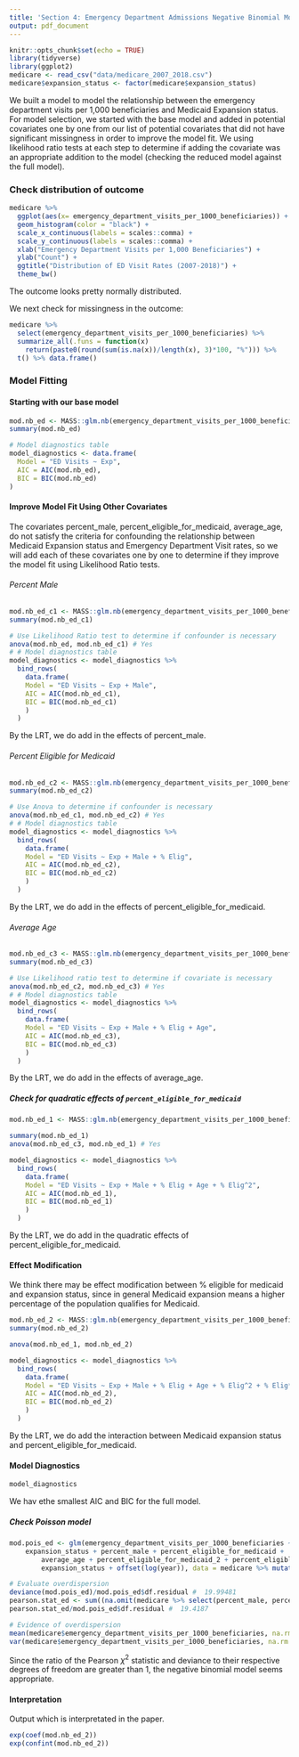 ```yaml
---
title: 'Section 4: Emergency Department Admissions Negative Binomial Model'
output: pdf_document
---
```


```r
knitr::opts_chunk$set(echo = TRUE)
library(tidyverse)
library(ggplot2)
medicare <- read_csv("data/medicare_2007_2018.csv")
medicare$expansion_status <- factor(medicare$expansion_status)
```  

We built a model to model the relationship between the emergency department visits per 1,000 beneficiaries and Medicaid Expansion status. For model selection, we started with the base model and added in potential covariates one by one from our list of potential covariates that did not have significant missingness in order to improve the model fit. We using likelihood ratio tests at each step to determine if adding the covariate was an appropriate addition to the model (checking the reduced model against the full model).


### Check distribution of outcome  

```r
medicare %>% 
  ggplot(aes(x= emergency_department_visits_per_1000_beneficiaries)) +
  geom_histogram(color = "black") +
  scale_x_continuous(labels = scales::comma) +
  scale_y_continuous(labels = scales::comma) +
  xlab("Emergency Department Visits per 1,000 Beneficiaries") +
  ylab("Count") +
  ggtitle("Distribution of ED Visit Rates (2007-2018)") +
  theme_bw()
```  
The outcome looks pretty normally distributed.   

We next check for missingness in the outcome:  

```r
medicare %>% 
  select(emergency_department_visits_per_1000_beneficiaries) %>% 
  summarize_all(.funs = function(x) 
    return(paste0(round(sum(is.na(x))/length(x), 3)*100, "%"))) %>% 
  t() %>% data.frame() 
```


### Model Fitting    

#### Starting with our base model

```r
mod.nb_ed <- MASS::glm.nb(emergency_department_visits_per_1000_beneficiaries ~ expansion_status + offset(log(year)), data = medicare)
summary(mod.nb_ed)           

# Model diagnostics table
model_diagnostics <- data.frame(
  Model = "ED Visits ~ Exp",
  AIC = AIC(mod.nb_ed),
  BIC = BIC(mod.nb_ed)
)
```  

#### Improve Model Fit Using Other Covariates 

The covariates percent_male, percent_eligible_for_medicaid, average_age, do not satisfy the criteria for confounding the relationship between Medicaid Expansion status and Emergency Department Visit rates, so we will add each of these covariates one by one to determine if they improve the model fit using Likelihood Ratio tests.

###### Percent Male

```r
mod.nb_ed_c1 <- MASS::glm.nb(emergency_department_visits_per_1000_beneficiaries ~ expansion_status + percent_male + offset(log(year)), data = medicare)
summary(mod.nb_ed_c1)           

# Use Likelihood Ratio test to determine if confounder is necessary
anova(mod.nb_ed, mod.nb_ed_c1) # Yes 
# # Model diagnostics table
model_diagnostics <- model_diagnostics %>% 
  bind_rows(
    data.frame(
    Model = "ED Visits ~ Exp + Male",
    AIC = AIC(mod.nb_ed_c1),
    BIC = BIC(mod.nb_ed_c1)
    )
  )

```    
By the LRT, we do add in the effects of percent_male.  

###### Percent Eligible for Medicaid
```r
mod.nb_ed_c2 <- MASS::glm.nb(emergency_department_visits_per_1000_beneficiaries ~ expansion_status + percent_male + percent_eligible_for_medicaid + offset(log(year)), data = medicare)
summary(mod.nb_ed_c2)           

# Use Anova to determine if confounder is necessary
anova(mod.nb_ed_c1, mod.nb_ed_c2) # Yes 
# # Model diagnostics table
model_diagnostics <- model_diagnostics %>% 
  bind_rows(
    data.frame(
    Model = "ED Visits ~ Exp + Male + % Elig",
    AIC = AIC(mod.nb_ed_c2),
    BIC = BIC(mod.nb_ed_c2)
    )
  )

```     
By the LRT, we do add in the effects of percent_eligible_for_medicaid.    

###### Average Age
```r
mod.nb_ed_c3 <- MASS::glm.nb(emergency_department_visits_per_1000_beneficiaries ~ expansion_status + percent_male + percent_eligible_for_medicaid + average_age + offset(log(year)), data = medicare)
summary(mod.nb_ed_c3)           

# Use Likelihood ratio test to determine if covariate is necessary
anova(mod.nb_ed_c2, mod.nb_ed_c3) # Yes 
# # Model diagnostics table
model_diagnostics <- model_diagnostics %>% 
  bind_rows(
    data.frame(
    Model = "ED Visits ~ Exp + Male + % Elig + Age",
    AIC = AIC(mod.nb_ed_c3),
    BIC = BIC(mod.nb_ed_c3)
    )
  )
```  

By the LRT, we do add in the effects of average_age.    

##### Check for quadratic effects of `percent_eligible_for_medicaid`   
```r
mod.nb_ed_1 <- MASS::glm.nb(emergency_department_visits_per_1000_beneficiaries ~ expansion_status + percent_male + percent_eligible_for_medicaid + average_age + percent_eligible_for_medicaid_2 + offset(log(year)), data = medicare %>% mutate(percent_eligible_for_medicaid_2 = percent_eligible_for_medicaid^2))

summary(mod.nb_ed_1)
anova(mod.nb_ed_c3, mod.nb_ed_1) # Yes 

model_diagnostics <- model_diagnostics %>% 
  bind_rows(
    data.frame(
    Model = "ED Visits ~ Exp + Male + % Elig + Age + % Elig^2",
    AIC = AIC(mod.nb_ed_1),
    BIC = BIC(mod.nb_ed_1)
    )
  )
```     
By the LRT, we do add in the quadratic effects of percent_eligible_for_medicaid.  

#### Effect Modification  

We think there may be effect modification between % eligible for medicaid and expansion status, since in general Medicaid expansion means a higher percentage of the population qualifies for Medicaid.  

```r
mod.nb_ed_2 <- MASS::glm.nb(emergency_department_visits_per_1000_beneficiaries ~ expansion_status + percent_male + percent_eligible_for_medicaid + average_age + percent_eligible_for_medicaid_2  + percent_eligible_for_medicaid*expansion_status+ offset(log(year)), data = medicare %>% mutate(percent_eligible_for_medicaid_2 = percent_eligible_for_medicaid^2))
summary(mod.nb_ed_2)

anova(mod.nb_ed_1, mod.nb_ed_2)

model_diagnostics <- model_diagnostics %>% 
  bind_rows(
    data.frame(
    Model = "ED Visits ~ Exp + Male + % Elig + Age + % Elig^2 + % Elig*Exp",
    AIC = AIC(mod.nb_ed_2),
    BIC = BIC(mod.nb_ed_2)
    )
  )
```      
By the LRT, we do add the interaction between Medicaid expansion status and percent_eligible_for_medicaid.  


#### Model Diagnostics  


```r
model_diagnostics
```    

We hav ethe smallest AIC and BIC for the full model.

##### Check Poisson model  

```r
mod.pois_ed <- glm(emergency_department_visits_per_1000_beneficiaries ~ 
    expansion_status + percent_male + percent_eligible_for_medicaid + 
        average_age + percent_eligible_for_medicaid_2 + percent_eligible_for_medicaid * 
        expansion_status + offset(log(year)), data = medicare %>% mutate(percent_eligible_for_medicaid_2 = percent_eligible_for_medicaid^2), family = "poisson")

# Evaluate overdispersion
deviance(mod.pois_ed)/mod.pois_ed$df.residual #  19.99481
pearson.stat_ed <- sum((na.omit(medicare %>% select(percent_male, percent_eligible_for_medicaid, average_age,emergency_department_visits_per_1000_beneficiaries, expansion_status))$emergency_department_visits_per_1000_beneficiaries - fitted(mod.pois_ed))^2/fitted(mod.pois_ed))
pearson.stat_ed/mod.pois_ed$df.residual #  19.4187

# Evidence of overdispersion 
mean(medicare$emergency_department_visits_per_1000_beneficiaries, na.rm = T) # 664.9697
var(medicare$emergency_department_visits_per_1000_beneficiaries, na.rm = T) # 23235.82
```   

Since the ratio of the Pearson $\chi^2$ statistic and deviance to their respective degrees of freedom are greater than 1, the negative binomial model seems appropriate.  


#### Interpretation  
Output which is interpretated in the paper.

```r
exp(coef(mod.nb_ed_2))
exp(confint(mod.nb_ed_2))
```  









